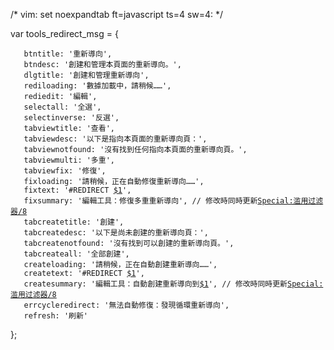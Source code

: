 /* vim: set noexpandtab ft=javascript ts=4 sw=4: */

var tools_redirect_msg = {
	btntitle: '重新導向',
	btndesc: '創建和管理本頁面的重新導向。',
	dlgtitle: '創建和管理重新導向',
	rediloading: '數據加載中，請稍候……',
	rediedit: '編輯',
	selectall: '全選',
	selectinverse: '反選',
	tabviewtitle: '查看',
	tabviewdesc: '以下是指向本頁面的重新導向頁：',
	tabviewnotfound: '沒有找到任何指向本頁面的重新導向頁。',
	tabviewmulti: '多重',
	tabviewfix: '修復',
	fixloading: '請稍候，正在自動修復重新導向……',
	fixtext: '#REDIRECT [[$1|$1]]',
	fixsummary: '編輯工具：修復多重重新導向', // 修改時同時更新[[Special:滥用过滤器/8|Special:滥用过滤器/8]]
	tabcreatetitle: '創建',
	tabcreatedesc: '以下是尚未創建的重新導向頁：',
	tabcreatenotfound: '沒有找到可以創建的重新導向頁。',
	tabcreateall: '全部創建',
	createloading: '請稍候，正在自動創建重新導向……',
	createtext: '#REDIRECT [[$1|$1]]',
	createsummary: '編輯工具：自動創建重新導向到[[$1|$1]]', // 修改時同時更新[[Special:滥用过滤器/8|Special:滥用过滤器/8]]
	errcycleredirect: '無法自動修復：發現循環重新導向',
	refresh: '刷新'
};